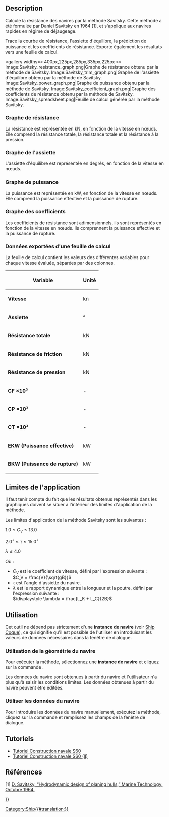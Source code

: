 <languages/>

{{Docnav/fr
|[[Ship_ResistanceHoltrop/fr|Résistance Holtrop]]
|
|[[Ship_Workbench/fr|Ship]]
|IconL=Ship_ResistanceHoltrop.svg
|IconR=
|IconC=Workbench_Ship.svg
}}

{{GuiCommand/fr
|Name=Ship ResistanceSavitsky
|Name/fr=Ship Résistance Savitsky
|MenuLocation=Resistance → Resistance Savitsky predicion
|Workbenches=[[Ship_Workbench/fr|Ship]]
|Shortcut=
|SeeAlso=
}}

<span id="Description"></span>
==Description==

Calcule la résistance des navires par la méthode Savitsky. Cette méthode a été formulée par Daniel Savitsky en 1964 [1], et s'applique aux navires rapides en régime de déjaugeage.

Trace la courbe de résistance, l'assiette d'équilibre, la prédiction de puissance et les coefficients de résistance. Exporte également les résultats vers une feuille de calcul.

<gallery widths=« 400px,225px,285px,335px,225px »>
Image:Savitsky_resistance_graph.png|Graphe de résistance obtenu par la méthode de Savitsky.
Image:Savitsky_trim_graph.png|Graphe de l'assiette d'équilibre obtenu par la méthode de Savitsky.
Image:Savitsky_power_graph.png|Graphe de puissance obtenu par la méthode de Savitsky.
Image:Savitsky_coefficient_graph.png|Graphe des coefficients de résistance obtenu par la méthode de Savitsky.
Image:Savitsky_spreadsheet.png|Feuille de calcul générée par la méthode Savitsky.
</gallery>

<span id="Resistance_graph"></span>
=== Graphe de résistance ===

La résistance est représentée en kN, en fonction de la vitesse en nœuds. Elle comprend la résistance totale, la résistance totale et la résistance à la pression.

<span id="Trim_graph"></span>
=== Graphe de l'assiette ===

L'assiette d'équilibre est représentée en degrés, en fonction de la vitesse en nœuds.

<span id="Power_graph"></span>
=== Graphe de puissance ===

La puissance est représentée en kW, en fonction de la vitesse en nœuds. Elle comprend la puissance effective et la puissance de rupture.

<span id="Coefficients_graph"></span>
=== Graphe des coefficients ===

Les coefficients de résistance sont adimensionnels, ils sont représentés en fonction de la vitesse en nœuds. Ils comprennent la puissance effective et la puissance de rupture.

<span id="Exported_Spreadsheet_Data"></span>
=== Données exportées d'une feuille de calcul ===

La feuille de calcul contient les valeurs des différentes variables pour chaque vitesse évaluée, séparées par des colonnes.

{| class="wikitable"
! Variable !! Unité
|-
| '''Vitesse''' || kn
|-
| '''Assiette''' || °
|-
| '''Résistance totale''' || kN
|-
| '''Résistance de friction''' || kN
|-
| '''Résistance de pression''' || kN
|-
| '''CF ×10³''' || -
|-
| '''CP ×10³''' || -
|-
| '''CT ×10³''' || -
|-
| '''EKW (Puissance effective)''' || kW
|-
| '''BKW (Puissance de rupture)''' || kW
|}

<span id="Application_limits"></span>
== Limites de l'application ==

Il faut tenir compte du fait que les résultats obtenus représentés dans les graphiques doivent se situer à l'intérieur des limites d'application de la méthode.

Les limites d'application de la méthode Savitsky sont les suivantes :

<math> 1.0 \leq C_V \leq 13.0 </math>

<math> 2.0^\circ \leq \tau \leq 15.0^\circ </math>

<math> \lambda \leq 4.0 </math>

Où :

* <math>C_V</math> est le coefficient de vitesse, défini par l'expression suivante :<br><math> C_V = \frac{V}{\sqrt{gB}} </math>
* <math>\tau</math> est l'angle d'assiette du navire.
* <math>\lambda</math> est le rapport dynamique entre la longueur et la poutre, défini par l'expression suivante :<br><math>\displaystyle \lambda = \frac{L_K + L_C}{2B}</math>

<span id="Usage"></span>
==Utilisation==

Cet outil ne dépend pas strictement d'une '''instance de navire''' (voir [[Ship_CreateShip|Ship Coque]]), ce qui signifie qu'il est possible de l'utiliser en introduisant les valeurs de données nécessaires dans la fenêtre de dialogue.

<span id="Using_ship_geometry"></span>
=== Utilisation de la géométrie du navire ===

Pour exécuter la méthode, sélectionnez une '''instance de navire''' et cliquez sur la commande {{MenuCommand|Resistance → [[Image:Ship_ResistanceSavitsky.svg|16px]] Resistance Savitsky prediction}}.

<div class="mw-translate-fuzzy">
Les données du navire sont obtenues à partir du navire et l'utilisateur n'a plus qu'à saisir les conditions limites. Les données obtenues à partir du navire peuvent être éditées.
</div>

<span id="Using_ship_data"></span>
=== Utiliser les données du navire ===

<div class="mw-translate-fuzzy">
Pour introduire les données du navire manuellement, exécutez la méthode, cliquez sur la commande {{MenuCommand|Resistance → [[Image:Ship_ResistanceSavitsky.svg|16px]] Resistance Savitsky prediction}} et remplissez les champs de la fenêtre de dialogue.
</div>

<span id="Tutorials"></span>
== Tutoriels ==

* [[FreeCAD-Ship_s60_tutorial/fr|Tutoriel Construction navale S60]]
* [[FreeCAD-Ship_s60_tutorial_(II)/fr|Tutoriel Construction navale S60 (II)]]

<span id="References"></span>
== Références ==

[1] [https://www.boatdesign.net/attachments/hydrodynamic-design-of-planing-hulls-savitsky-1964-pdf.89527/ D. Savitsky, “Hydrodynamic design of planing hulls,” Marine Technology, Octubre 1964.]


{{Docnav/fr
|[[Ship_ResistanceHoltrop/fr|Résistance Holtrop]]
|
|[[Ship_Workbench/fr|Ship]]
|IconL=Ship_ResistanceHoltrop.svg
|IconR=
|IconC=Workbench_Ship.svg
}}

{{Userdocnavi{{#translation:}}}}
[[Category:Ship{{#translation:}}]]
